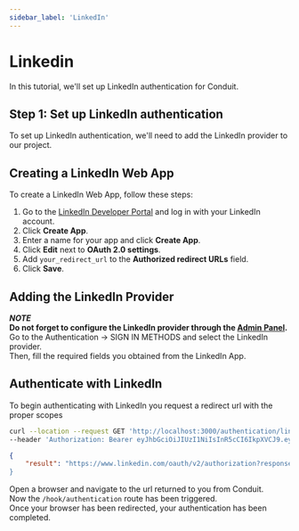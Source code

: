 ```yaml
---
sidebar_label: 'LinkedIn'
---
```


# Linkedin

In this tutorial, we'll set up LinkedIn authentication for Conduit.<br />



## Step 1: Set up LinkedIn authentication

To set up LinkedIn authentication, we'll need to add the LinkedIn provider to our project.

## Creating a LinkedIn Web App

To create a LinkedIn Web App, follow these steps:

1. Go to the [LinkedIn Developer Portal](https://www.linkedin.com/developers/apps) and log in with your LinkedIn account.
2. Click **Create App**.
3. Enter a name for your app and click **Create App**.
4. Click **Edit** next to **OAuth 2.0 settings**.
5. Add `your_redirect_url` to the **Authorized redirect URLs** field.
6. Click **Save**.

## Adding the LinkedIn Provider

***NOTE***<br />
**Do not forget to configure the LinkedIn provider through the [Admin Panel](../../config#third-party-providers).**<br />
Go to the Authentication -> SIGN IN METHODS and select the LinkedIn provider.<br />
Then, fill the required fields you obtained from the LinkedIn App.

## Authenticate with LinkedIn

To begin authenticating with LinkedIn you request a redirect url with the proper scopes<br />

``` bash title="Request"
curl --location --request GET 'http://localhost:3000/authentication/linkedin' \
--header 'Authorization: Bearer eyJhbGciOiJIUzI1NiIsInR5cCI6IkpXVCJ9.eyJpZCI6IjYzNjNjZGNkMDhkNTU2MDk1NmM4MGQ4OSIsImlhdCI6MTY2OTIxMDM1MywiZXhwIjoxNjY5MjgyMzUzfQ.TyvHCuyDKLiKFoEpaXRdbYoFwrzDlFiW4VdUVQJdf7U'
```

``` json title="Response"
{
    "result": "https://www.linkedin.com/oauth/v2/authorization?response_type=code&client_id=123456789&redirect_uri=http%3A%2F%2Flocalhost%3A3000%2Fauthentication%2Flinkedin%2Fcallback&state=eyJpZCI6IjYzN
}
```

Open a browser and navigate to the url returned to you from Conduit.<br />
Now the `/hook/authentication` route has been triggered.<br />
Once your browser has been redirected, your authentication has been completed.


